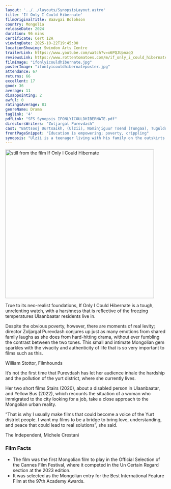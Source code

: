 ```yaml
---
layout: '../../layouts/SynopsisLayout.astro'
title: 'If Only I Could Hibernate'
filmOriginalTitle: Baavgai Bolohson
country: Mongolia
releaseDate: 2024
duration: 96 mins
certificate: Cert 12A
viewingDate: 2025-10-22T19:45:00
locationShowing: Swindon Arts Centre
trailerLink: https://www.youtube.com/watch?v=x6PQJUpnaqQ
reviewsLink: https://www.rottentomatoes.com/m/if_only_i_could_hibernate
filmImage: "ifonlyicouldhibernate.jpg"
posterImage: "ifonlyicouldhibernateposter.jpg" 
attendance: 67 
returns: 66
excellent: 17
good: 36
average: 11
disappointing: 2
awful: 0
ratingsAverage: 81
genreName: Drama
taglink: '4'
pdfLink: "SFS_Synopsis_IFONLYICOULDHIBERNATE.pdf"
directorsWriters: "Zoljargal Purevdash"
cast: "Battsooj Uurtsaikh, (Ulzii), Nominjiguur Tsend (Tungaa), Tuguldur Batsaikhan (Erkhemee)"
frontPageSnippet: "Education is empowering; poverty, crippling"
synopsis: "Ulzii is a teenager living with his family on the outskirts of Ulaanbaatar in Mongolia.  His father is dead and his mother resorts to drinking alcohol instead of finding a job, meaning that there is often not enough coal to heat the home in the cold of winter.  Ulzii feels responsible for his three younger siblings and needs money."
---
```


<Image src={filmImage} alt="still from the film If Only I Could Hibernate" width="467" />

True to its neo-realist foundations, If Only I Could Hibernate is a tough, unrelenting watch, with a harshness that is reflective of the freezing temperatures Ulaanbaatar residents live in. 

Despite the obvious poverty, however, there are moments of real levity; director Zoljargal Purevdash conjures up just as many emotions from shared family laughs as she does from hard-hitting drama, without ever fumbling the contrast between the two tones.  This small and intimate Mongolian gem sparkles with the vivacity and authenticity of life that is so very important to films such as this.

<div class="review__author review__author--review1">
William Stottor, Filmhounds
</div>

It’s not the first time that Purevdash has let her audience inhale the hardship and the pollution of the yurt district, where she currently lives.  

Her two short films Stairs (2020), about a disabled person in Ulaanbaatar, and Yellow Bus (2022), which recounts the situation of a woman who immigrated to the city looking for a job, take a close approach to the Mongolian urban reality.  

“That is why I usually make films that could become a voice of the Yurt district people. I want my films to be a bridge to bring love, understanding, and peace that could lead to real solutions”, she said.

<div class="review__author">
The Independent, Michele Crestani
</div>

### Film Facts

- The film was the first Mongolian film to play in the Official Selection of the Cannes Film Festival, where it competed in the Un Certain Regard section at the 2023 edition.
- It was selected as the Mongolian entry for the Best International Feature Film at the 97th Academy Awards. 